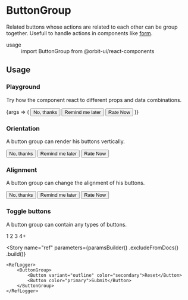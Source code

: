 
<Meta
    title="Buttons/ButtonGroup"
    id="button-group"
    component={InnerButtonGroup}
/>

# ButtonGroup

Related buttons whose actions are related to each other can be group together. Usefull to handle actions in components like [form](?path=/docs/components-form).

<dl>
    <div>
        <dt>usage</dt>
        <dd>import ButtonGroup from @orbit-ui/react-components</dd>
    </div>
</dl>

## Usage

### Playground

Try how the component react to different props and data combinations.

<Canvas withSource="none">
    <Story name="playground">
        {args => (
            <InnerButtonGroup {...args}>
                <Button variant="outline" color="secondary">No, thanks</Button>
                <Button variant="outline" color="secondary">Remind me later</Button>
                <Button color="primary">Rate Now</Button>
            </InnerButtonGroup>
        )}
    </Story>
</Canvas>

<ArgsTable story="playground" />

### Orientation

A button group can render his buttons vertically.

<Canvas>
    <Story name="vertical">
        <InnerButtonGroup orientation="vertical">
            <Button variant="outline" color="secondary">No, thanks</Button>
            <Button variant="outline" color="secondary">Remind me later</Button>
            <Button color="primary">Rate Now</Button>
        </InnerButtonGroup>
    </Story>
</Canvas>

### Alignment

A button group can change the alignment of his buttons.

<Canvas>
    <Story name="alignment">
        <InnerButtonGroup align="end">
            <Button variant="outline" color="secondary">No, thanks</Button>
            <Button variant="outline" color="secondary">Remind me later</Button>
            <Button color="primary">Rate Now</Button>
        </InnerButtonGroup>
    </Story>
</Canvas>

### Toggle buttons

A button group can contain any types of buttons.

<Canvas>
    <Story name="toggle buttons">
        <InnerButtonGroup>
            <ToggleButton variant="outline" shape="circular" value="1">1</ToggleButton>
            <ToggleButton variant="outline" shape="circular" value="2">2</ToggleButton>
            <ToggleButton variant="outline" shape="circular" value="3">3</ToggleButton>
            <ToggleButton variant="outline" shape="circular" value="4+">4+</ToggleButton>
        </InnerButtonGroup>
    </Story>
</Canvas>

<Story
    name="ref"
    parameters={paramsBuilder()
        .excludeFromDocs()
        .build()}
>
    <RefLogger>
        <ButtonGroup>
            <Button variant="outline" color="secondary">Reset</Button>
            <Button color="primary">Submit</Button>
        </ButtonGroup>
    </RefLogger>
</Story>


